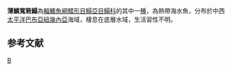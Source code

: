 {{Speciesbox 
| taxon = Brachirus dicholepis
| authority = [[Peters|Peters]], 1877
| status = NE
| status_system = IUCN3.1
| synonyms = *''Synaptura dicholepis, Peters, 1877''
}}

'''薄鱗寬箬鰨'''為[[輻鰭魚綱|輻鰭魚綱]][[鰈形目|鰈形目]][[鰨亞目|鰨亞目]][[鰨科|鰨科]]的其中一[[種|種]]，為熱帶海水魚，分布於中西[[太平洋|太平洋]][[巴布亞紐幾內亞|巴布亞紐幾內亞]]海域，棲息在底層水域，生活習性不明。

==参考文献==
{{reflist}}
{{Taxonbar}}

[[Category:寬箬鰨屬|B]]
